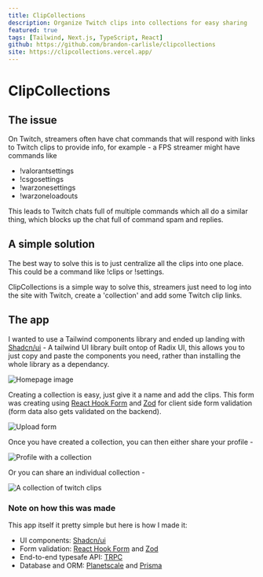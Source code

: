 ```yaml
---
title: ClipCollections
description: Organize Twitch clips into collections for easy sharing
featured: true
tags: [Tailwind, Next.js, TypeScript, React]
github: https://github.com/brandon-carlisle/clipcollections
site: https://clipcollections.vercel.app/
---
```


# ClipCollections

## The issue

On Twitch, streamers often have chat commands that will respond with links to Twitch clips to provide info, for example - a FPS streamer might have commands like

- !valorantsettings
- !csgosettings
- !warzonesettings
- !warzoneloadouts

This leads to Twitch chats full of multiple commands which all do a similar thing, which blocks up the chat full of command spam and replies.

## A simple solution

The best way to solve this is to just centralize all the clips into one place. This could be a command like !clips or !settings.

ClipCollections is a simple way to solve this, streamers just need to log into the site with Twitch, create a 'collection' and add some Twitch clip links.

## The app

I wanted to use a Tailwind components library and ended up landing with [Shadcn/ui](https://ui.shadcn.com/) - A tailwind UI library built ontop of Radix UI, this allows you to just copy and paste the components you need, rather than installing the whole library as a dependancy.

<Image
  src="/projects/cc_home.webp"
  alt="Homepage image"
  width={1920}
  height={1032}
/>

Creating a collection is easy, just give it a name and add the clips. This form was creating using [React Hook Form](https://react-hook-form.com/) and [Zod](https://zod.dev/) for client side form validation (form data also gets validated on the backend).

<Image
  src="/projects/cc_form.webp"
  alt="Upload form"
  width={1920}
  height={1032}
/>

Once you have created a collection, you can then either share your profile -

<Image
  src="/projects/cc_profile.webp"
  alt="Profile with a collection"
  width={1920}
  height={1032}
/>

Or you can share an individual collection -

<Image
  src="/projects/cc_collection.webp"
  alt="A collection of twitch clips"
  width={1920}
  height={1032}
/>

### Note on how this was made

This app itself it pretty simple but here is how I made it:

- UI components: [Shadcn/ui](https://ui.shadcn.com/)
- Form validation: [React Hook Form](https://react-hook-form.com/) and [Zod](https://zod.dev/)
- End-to-end typesafe API: [TRPC](https://trpc.io/)
- Database and ORM: [Planetscale](https://planetscale.com/) and [Prisma](https://www.prisma.io/)
